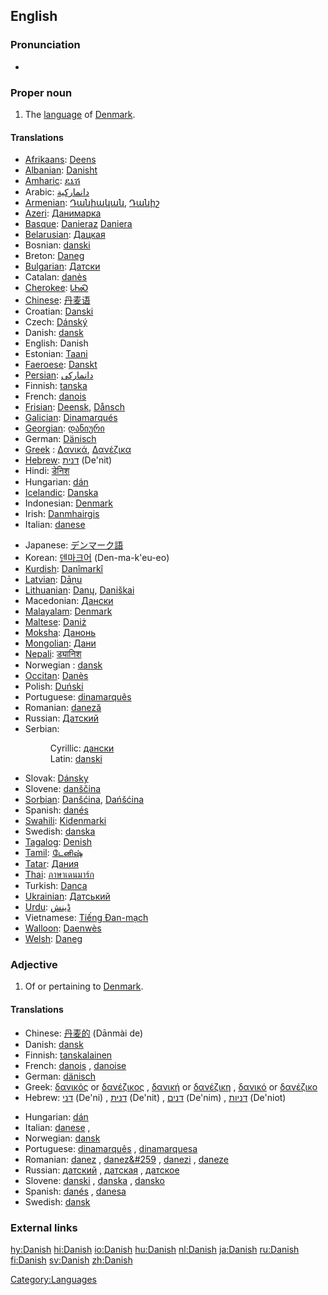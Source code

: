 {{see|danish}}
{{interwiktionary|code=da}}
==English==

===Pronunciation===
*{{IPA|/deɪnɪʃ/}}
{{rfap}}

===Proper noun===
{{wikipedia}}
{{en-proper noun}}

# The [[language]] of [[Denmark]].

====Translations====
{{top}}
*[[w:Afrikaans language|Afrikaans]]: [[Deens]]
*[[w:Albanian language|Albanian]]: [[Danisht]]
*[[w:Amharic language|Amharic]]: [[ዴኒሽ]]
*Arabic: [[دانماركية]]
*[[w:Armenian language|Armenian]]: [[Դանիական ]], [[Դանիշ]]
*[[w:Azeri language|Azeri]]: [[Данимарка]]
*[[w:Basque language|Basque]]: [[Danieraz]] [[Daniera]]
*[[Belarusian]]: [[Дацкая]]
*Bosnian: [[danski#Bosnian|danski]] {{m}}
*Breton: [[Daneg]]
*[[w:Bulgarian language|Bulgarian]]: [[Датски]]
*Catalan: [[danès]] {{m}}
*[[Cherokee]]: [[ᏓᏂᏍ]]
*[[w:Chinese language|Chinese]]: [[丹麦语]]
*Croatian: [[Danski]]
*Czech: [[Dánský]]
*Danish: [[dansk]]
*English: Danish
*Estonian: [[Taani]]
*[[Faeroese]]: [[Danskt]]
*[[Persian]]: [[دانماركى]]
*Finnish: [[tanska]]
*French: [[danois]] {{m}}
*[[Frisian]]: [[Deensk]], [[Dånsch]]
*[[w:Galician|Galician]]: [[Dinamarqués]]
*[[Georgian]]: [[დანიური]]
*German: [[Dänisch]] {{n}}
*[[w:Greek language|Greek]]<!-- Please note that this makes sense, so that Greek (Modern) and Greek (Ancient) are both listed under 'G' -->: [[Δανικά]], [[Δανέζικα]]
*[[w:Hebrew language|Hebrew]]: [[דנית]] (De'nit)
*Hindi: [[डेनिश]] 
*Hungarian: [[dán]]
*[[w:Icelandic language|Icelandic]]: [[Danska]]
*Indonesian: [[Denmark]]
*Irish: [[Danmhairgis]]
*Italian: [[danese]] {{m}}
{{mid}}
*Japanese: [[デンマーク語]]
*Korean: [[덴마크어]] (Den-ma-k'eu-eo)
*[[Kurdish]]: [[Danîmarkî]]
*[[w:Latvian language|Latvian]]: [[Dāņu]]
*[[w:Lithuanian language|Lithuanian]]: [[Danų]], [[Daniškai]]
*Macedonian: [[Дански]]
*[[Malayalam]]: [[Denmark]]
*[[Maltese]]: [[Daniż]]
*[[Moksha]]: [[Данонь]]
*[[Mongolian]]: [[Дани]]
*[[Nepali]]: [[ड्यानिश]]
*Norwegian<!--do not wikify-->: [[dansk]]
*[[w:Occitan language|Occitan]]: [[Danès]]
*Polish: [[Duński]]
*Portuguese: [[dinamarquês]] {{m}}
*Romanian: [[daneză]] {{f}}
*Russian: [[Датский]]
*Serbian:
*:Cyrillic: [[дански#Serbian|дански]] {{m}}
*:Latin: [[danski#Serbian|danski]] {{m}}
*Slovak: [[Dánsky]]
*Slovene: [[danščina]] {{f}}
*[[Sorbian]]: [[Danšćina]], [[Dańšćina]]
*Spanish: [[danés]] {{m}}
*[[w:Swahili language|Swahili]]: [[Kidenmarki]]
*Swedish: [[danska]]
*[[w:Tagalog language|Tagalog]]: [[Denish]]
*[[Tamil]]: [[டேனிஷ்]]
*[[w:Tatar language|Tatar]]: [[Дания]]
*[[w:Thai language|Thai]]: [[ภาษาเดนมาร์ก]]
*Turkish: [[Danca]]
*[[w:Ukrainian language|Ukrainian]]: [[Датський]]
*[[w:Urdu language|Urdu]]: [[ڈينش]]
*Vietnamese: [[Tiếng Đan-mạch]]
*[[w:Walloon language|Walloon]]: [[Daenwès]]
*[[w:Welsh language|Welsh]]: [[Daneg]]
{{bottom}}

<!--split to [[danish]]
===Noun===
'''danish''' ([[danishes]])
# ''Danish pastry'', light sweet yeast-raised roll usually filled with fruits
====Translations====
*Danish: [[wienerbrød]]
*Finnish: [[viineri]], [[wienerleipä]]
====See also====
*[[w:en:Danish pastry|Wikipedia article on Danish pastries]]
-->

===Adjective===
{{en-adj|-}}

# Of or pertaining to [[Denmark]].

====Translations====
{{top}}
*Chinese: [[丹麦的]] (Dānmài de)
*Danish: [[dansk]]
*Finnish: [[tanskalainen]]
*French: [[danois]] {{m}}, [[danoise]] {{f}}
*German: [[dänisch]]
*Greek: [[δανικός]] or [[δανέζικος]] {{m}}, [[δανική]] or [[δανέζικη]] {{f}}, [[δανικό]] or [[δανέζικο]] {{n}}
*Hebrew: [[דני]] (De'ni) {{m}}, [[דנית]] (De'nit) {{f}}, [[דנים]] (De'nim) {{m}} {{p}}, [[דניות]] (De'niot){{f}} {{p}}
{{mid}}
*Hungarian: [[dán]]
*Italian: [[danese]] {{m}}, {{f}}
*Norwegian: [[dansk]]
*Portuguese: [[dinamarquês]] {{m}}, [[dinamarquesa]] {{f}}
*Romanian: [[danez]] {{m}}, [[danez&#259]] {{f}}, [[danezi]] {{p}}, [[daneze]] {{f}} {{p}}
*Russian: [[датский]] {{m}}, [[датская]] {{f}}, [[датское]] {{n}}
*Slovene: [[danski]] {{m}}, [[danska]] {{f}}, [[dansko]] {{n}}
*Spanish: [[danés]] {{m}}, [[danesa]] {{f}}
*Swedish: [[dansk]]
{{bottom}}

===External links===
{{ethnologue|code=dan}}

[[Category:Languages]]

[[hy:Danish]]
[[hi:Danish]]
[[io:Danish]]
[[hu:Danish]]
[[nl:Danish]]
[[ja:Danish]]
[[ru:Danish]]
[[fi:Danish]]
[[sv:Danish]]
[[zh:Danish]]